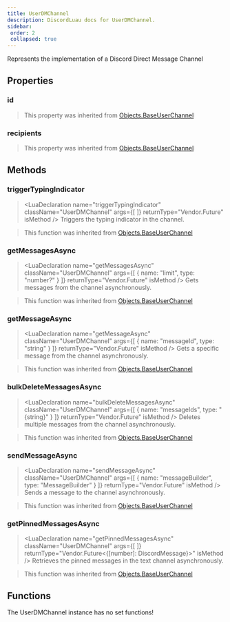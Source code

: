 ```yaml
---
title: UserDMChannel
description: DiscordLuau docs for UserDMChannel.
sidebar:
 order: 2
 collapsed: true
---
```

[//]: # (This file was automatically compiled through the Generator luau code under this repository)
[//]: # (if you want to edit the documentation of discord-luau, please write changes)
[//]: # (to the discord-luau repository itself, we extract the comments from discord-luau and translate)
[//]: # (them into markdown files that Nextra can interpret!)

[//]: # (----- DOCUMENT IMPORTS ----- )


[//]: # (----- DOCUMENT DESCRIPTION ----- )

Represents the implementation of a Discord Direct Message Channel

[//]: # (----- DOCUMENT PROPERTIES ----- )

## Properties

### id

<LuaProperty name="UserDMChannel.id" type="string" />

> This property was inherited from [Objects.BaseUserChannel](Objects.BaseUserChannel)
### recipients

<LuaProperty name="UserDMChannel.recipients" type="{ Objects.DiscordUser }" />

> This property was inherited from [Objects.BaseUserChannel](Objects.BaseUserChannel)

[//]: # (----- DOCUMENT METHODS ----- )

## Methods

### triggerTypingIndicator

> <LuaDeclaration name="triggerTypingIndicator" className="UserDMChannel" args={[  ]} returnType="Vendor.Future" isMethod />
Triggers the typing indicator in the channel.

> This function was inherited from [Objects.BaseUserChannel](Objects.BaseUserChannel)
### getMessagesAsync

> <LuaDeclaration name="getMessagesAsync" className="UserDMChannel" args={[ { name: "limit", type: "number?" } ]} returnType="Vendor.Future" isMethod />
Gets messages from the channel asynchronously.

> This function was inherited from [Objects.BaseUserChannel](Objects.BaseUserChannel)
### getMessageAsync

> <LuaDeclaration name="getMessageAsync" className="UserDMChannel" args={[ { name: "messageId", type: "string" } ]} returnType="Vendor.Future" isMethod />
Gets a specific message from the channel asynchronously.

> This function was inherited from [Objects.BaseUserChannel](Objects.BaseUserChannel)
### bulkDeleteMessagesAsync

> <LuaDeclaration name="bulkDeleteMessagesAsync" className="UserDMChannel" args={[ { name: "messageIds", type: "{string}" } ]} returnType="Vendor.Future" isMethod />
Deletes multiple messages from the channel asynchronously.

> This function was inherited from [Objects.BaseUserChannel](Objects.BaseUserChannel)
### sendMessageAsync

> <LuaDeclaration name="sendMessageAsync" className="UserDMChannel" args={[ { name: "messageBuilder", type: "MessageBuilder" } ]} returnType="Vendor.Future" isMethod />
Sends a message to the channel asynchronously.

> This function was inherited from [Objects.BaseUserChannel](Objects.BaseUserChannel)
### getPinnedMessagesAsync

> <LuaDeclaration name="getPinnedMessagesAsync" className="UserDMChannel" args={[  ]} returnType="Vendor.Future<{[number]: DiscordMessage}>" isMethod />
Retrieves the pinned messages in the text channel asynchronously.

> This function was inherited from [Objects.BaseUserChannel](Objects.BaseUserChannel)

[//]: # (----- DOCUMENT FUNCTIONS ----- )

## Functions

The UserDMChannel instance has no set functions!

